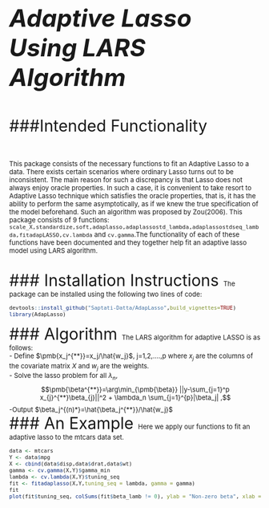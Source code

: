 
<font size = "10">_**Adaptive Lasso Using LARS Algorithm**_

<font size = "6">
###Intended Functionality

<font size = "2">This package consists of the necessary functions to fit an Adaptive Lasso to a data. There exists certain scenarios where ordinary Lasso turns out to be inconsistent. The main reason for such a discrepancy is that Lasso does not always enjoy oracle properties. In such a case, it is convenient to take resort to Adaptive Lasso technique which satisfies the oracle properties, that is, it has the ability to perform the same asymptotically, as if we knew the true specification of the model beforehand. Such an algorithm was proposed by Zou(2006). This package consists of 9 functions: ```scale_X,standardize,soft,adaplasso,adaplassostd_lambda,adaplassostdseq_lambda,fitadapLASSO,cv.lambda``` and ```cv.gamma```.The functionality of each of these functions have been documented and they together help fit an adaptive lasso model using LARS algorithm.

<font size = "6"> 
### Installation Instructions
<font size = "2"> The package can be installed using the following two lines of code:
```r
devtools::install_github("Saptati-Datta/AdapLasso",build_vignettes=TRUE)
library(AdapLasso)

```
<font size = "6"> 
### Algorithm 
<font size = "2"> The LARS algorithm for adaptive LASSO is as follows:\
- Define $\pmb{x_j^{**}}=x_j/\hat{w_j}$\, j=1,2,....,p where $x_j$ are the columns of the covariate matrix $X$ and $w_j$ are the weights.\
- Solve the lasso problem for all $\lambda_n$,\
$$\pmb{\beta^{**}}=\arg\min_{\pmb{\beta}} ||y-\sum_{j=1}^p x_{j}^{**}\beta_{j}||^2 + \lambda_n \sum_{j=1}^{p}|\beta_j| ,$$
-Output $\beta_j^{(n)*}=\hat{\beta_j^{**}}/\hat{w_j}$\
<font size = "6">
### An Example
<font size = "2">Here we apply our functions to fit an adaptive lasso to the mtcars data set.
```r
data <- mtcars
Y <- data$mpg
X <- cbind(data$disp,data$drat,data$wt)
gamma <- cv.gamma(X,Y)$gamma_min
lambda <- cv.lambda(X,Y)$tuning_seq
fit <- fitadaplasso(X,Y,tuning_seq = lambda, gamma = gamma)
fit
plot(fit$tuning_seq, colSums(fit$beta_lamb != 0), ylab = "Non-zero beta", xlab = "tuning_seq",type = "l")
```
